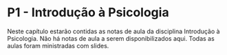 # P1 - Introdução à Psicologia

Neste capítulo estarão contidas as notas de aula da disciplina Introdução à Psicologia. Não há notas de aula a serem disponibilizados aqui. Todas as aulas foram ministradas com slides.